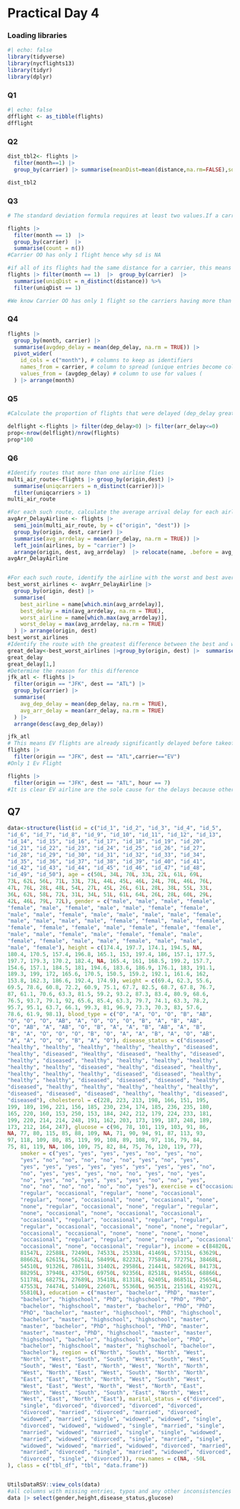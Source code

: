 # Practical Day 4

### Loading libraries

```r
#| echo: false
library(tidyverse)
library(nycflights13)
library(tidyr)
library(dplyr)
```

### Q1

```r
#| echo: false
dfflight <- as_tibble(flights)
dfflight
```

### Q2

```r
dist_tbl2<- flights |> 
  filter(month==1) |> 
  group_by(carrier) |> summarise(meanDist=mean(distance,na.rm=FALSE),sdDist=sd(distance,na.rm = FALSE)) |> arrange(meanDist)

dist_tbl2

```

### Q3

```r
# The standard deviation formula requires at least two values.If a carrier has only one flight record, the standard deviation will be NA 

flights |> 
  filter(month == 1)  |> 
  group_by(carrier)  |> 
  summarise(count = n())  
#Carrier OO has only 1 flight hence why sd is NA

#if all of its flights had the same distance for a carrier, this means a standard deviation of 0 as there is no deviation in the distances
flights |> filter(month == 1)  |>  group_by(carrier)  |> 
  summarise(uniqDist = n_distinct(distance)) %>%
  filter(uniqDist == 1)

#We know Carrier OO has only 1 flight so the carriers having more than 1 flight, had the same distance for their respective flights
```

### Q4

```r
flights |> 
  group_by(month, carrier) |>  
  summarise(avgdep_delay = mean(dep_delay, na.rm = TRUE)) |> 
  pivot_wider(
    id_cols = c("month"), # columns to keep as identifiers
    names_from = carrier, # column to spread (unique entries become columns)
    values_from = (avgdep_delay) # column to use for values (
  ) |> arrange(month)
```

### Q5

```r
#Calculate the proportion of flights that were delayed (dep_delay greater than 0) but arrived on or before time (arr_delay less than or equal to 0).

delflight <-flights |> filter(dep_delay>0) |> filter(arr_delay<=0)
prop<-nrow(delflight)/nrow(flights)
prop*100
```

### Q6

```r

#Identify routes that more than one airline flies
multi_air_route<-flights |> group_by(origin,dest) |> 
  summarise(uniqcarriers = n_distinct(carrier))|> 
  filter(uniqcarriers > 1)
multi_air_route

#For each such route, calculate the average arrival delay for each airline (exclude NAs). Find the names of these airlines.
avgArr_DelayAirline <- flights |> 
  semi_join(multi_air_route, by = c("origin", "dest")) |>  
  group_by(origin, dest, carrier) |> 
  summarise(avg_arrdelay = mean(arr_delay, na.rm = TRUE)) |>
  left_join(airlines, by = "carrier") |>  
  arrange(origin, dest, avg_arrdelay)  |> relocate(name, .before = avg_arrdelay)
avgArr_DelayAirline


#For each such route, identify the airline with the worst and best average arrival delay.
best_worst_airlines <- avgArr_DelayAirline |> 
  group_by(origin, dest) |> 
  summarise(
    best_airline = name[which.min(avg_arrdelay)],  
    best_delay = min(avg_arrdelay, na.rm = TRUE),
    worst_airline = name[which.max(avg_arrdelay)], 
    worst_delay = max(avg_arrdelay, na.rm = TRUE)
  ) |> arrange(origin, dest)
best_worst_airlines
#Identify the route with the greatest difference between the best and worst performing airlines
great_delay<-best_worst_airlines |>group_by(origin, dest) |>  summarise(delay_diff = worst_delay - best_delay) |> arrange(desc(delay_diff))
great_delay
great_delay[1,]
#Determine the reason for this difference
jfk_atl <- flights |> 
  filter(origin == "JFK", dest == "ATL") |> 
  group_by(carrier) |> 
  summarise(
    avg_dep_delay = mean(dep_delay, na.rm = TRUE), 
    avg_arr_delay = mean(arr_delay, na.rm = TRUE)
  ) |> 
  arrange(desc(avg_dep_delay))

jfk_atl
# This means EV flights are already significantly delayed before takeoff. The arrival delay follows naturally.
flights |> 
  filter(origin == "JFK", dest == "ATL",carrier=="EV")
#Only 1 Ev Flight

flights |> 
  filter(origin == "JFK", dest == "ATL", hour == 7)
#It is clear EV airline are the sole cause for the delays because other carriers had no where near the delay time for the same route leaving at the same time.
```

## Q7

```r
data<-structure(list(id = c("id_1", "id_2", "id_3", "id_4", "id_5", 
"id_6", "id_7", "id_8", "id_9", "id_10", "id_11", "id_12", "id_13", 
"id_14", "id_15", "id_16", "id_17", "id_18", "id_19", "id_20", 
"id_21", "id_22", "id_23", "id_24", "id_25", "id_26", "id_27", 
"id_28", "id_29", "id_30", "id_31", "id_32", "id_33", "id_34", 
"id_35", "id_36", "id_37", "id_38", "id_39", "id_40", "id_41", 
"id_42", "id_43", "id_44", "id_45", "id_46", "id_47", "id_48", 
"id_49", "id_50"), age = c(50L, 34L, 70L, 33L, 22L, 61L, 69L, 
73L, 62L, 56L, 71L, 33L, 73L, 44L, 45L, 46L, 24L, 70L, 46L, 76L, 
47L, 76L, 28L, 48L, 54L, 27L, 45L, 26L, 61L, 28L, 38L, 55L, 33L, 
36L, 62L, 58L, 72L, 31L, 34L, 51L, 61L, 64L, 26L, 28L, 60L, 29L, 
42L, 46L, 79L, 72L), gender = c("male", "male", "male", "female", 
"female", "male", "female", "male", "male", "female", "female", 
"male", "male", "female", "male", "male", "male", "male", "female", 
"male", "male", "male", "male", "female", "femal", "male", "female", 
"female", "female", "female", "male", "female", "female", "female", 
"male", "male", "female", "male", "female", "female", "male", 
"female", "female", "male", "male", "female", "male", "male", 
"male", "female"), height = c(174.4, 197.7, 174.1, 194.5, NA, 
180.4, 170.5, 157.4, 196.8, 165.1, 153, 197.4, 186, 157.1, 177.5, 
197.7, 179.3, 170.2, 182.4, NA, 165.4, 161, 168.5, 199.2, 157.7, 
154.6, 157.1, 184.5, 181, 194.6, 183.6, 186.9, 176.1, 183, 191.1, 
189.3, 199, 172, 165.6, 170.5, 150.5, 159.2, 192.1, 161.6, 162, 
153.8, 162.3, 186.6, 192.4, 174.9), weight = c(69.4, 62.3, 55.6, 
69.5, 78.6, 60.8, 72.2, 60.9, 75.1, 67.7, 82.5, 68.7, 67.8, 76.7, 
87, 61.1, 70.6, 63.3, 81.5, 59.2, 93.2, 87.3, 83.4, 80.9, 68.6, 
76.5, 93.7, 79.1, 92, 65.6, 85.4, 63.3, 79.7, 74.1, 63.3, 78.2, 
95.7, 95.1, 63.7, 66.1, 99.3, 81, 96.9, 73.3, 70.3, 83, 57.6, 
78.6, 61.9, 98.1), blood_type = c("O", "A", "O", "O", "B", "AB", 
"O", "O", "O", "AB", "A", "O", "O", "O", "B", "A", "B", "AB", 
"O", "AB", "A", "AB", "O", "B", "A", "A", "B", "AB", "A", "B", 
"B", "A", "O", "O", "O", "B", "O", "A", "A", "B", "A", "O", "AB", 
"A", "A", "O", "O", "B", "A", "O"), disease_status = c("diseased", 
"healthy", "healthy", "healthy", "healthy", "healthy", "diseased", 
"healthy", "diseased", "Healthy", "diseased", "healthy", "diseased", 
"healthy", "diseased", "healthy", "healthy", "healthy", "healthy", 
"healthy", "healthy", "diseased", "healthy", "diseased", "healthy", 
"healthy", "healthy", "healthy", "diseased", "diseased", "healthy", 
"healthy", "healthy", "diseased", "diseased", "diseased", "healthy", 
"diseased", "healthy", "healthy", "healthy", "healthy", "healthy", 
"diseased", "diseased", "diseased", "healthy", "healthy", "diseased", 
"diseased"), cholesterol = c(228, 223, 213, 198, 166, 151, 195, 
199, 189, 196, 221, 156, 185, 230, 234, 174, 185, 236, 235, 180, 
165, 220, 160, 153, 250, 153, 184, 242, 212, 179, 224, 233, 181, 
199, 220, 214, 214, 248, 191, 162, 203, 173, 199, 187, 248, 189, 
173, 212, 164, 247), glucose = c(96, 78, 101, 119, 103, 91, 86, 
NA, 77, 80, 115, 85, 88, 109, NA, 71, 90, 94, 91, 87, 113, 93, 
97, 118, 109, 80, 85, 119, 99, 108, 89, 108, 97, 116, 79, 84, 
75, 81, 119, NA, 106, 109, 75, 82, 84, 75, 76, 120, 119, 77), 
    smoker = c("yes", "yes", "yes", "yes", "no", "yes", "no", 
    "yes", "no", "no", "no", "no", "no", "yes", "no", "yes", 
    "yes", "yes", "yes", "yes", "yes", "yes", "yes", "yes", "no", 
    "no", "yes", "yes", "yes", "no", "no", "yes", "no", "yes", 
    "no", "yes", "no", "yes", "yes", "yes", "no", "no", "yes", 
    "no", "no", "no", "no", "no", "no", "yes"), exercise = c("occasional", 
    "regular", "occasional", "regular", "none", "occasional", 
    "regular", "none", "occasional", "none", "occasional", "none", 
    "none", "regular", "occasional", "none", "regular", "regular", 
    "none", "occasional", "none", "occasional", "occasional", 
    "occasional", "regular", "occasional", "regular", "regular", 
    "regular", "occasional", "occasional", "none", "none", "regular", 
    "occasional", "occasional", "none", "none", "none", "none", 
    "occasional", "regular", "regular", "none", "regular", "occasional", 
    "occasional", "none", "occasional", "regular"), income = c(84820L, 
    81547L, 22588L, 72490L, 74533L, 25338L, 41469L, 57315L, 63629L, 
    88662L, 62615L, 56261L, 58499L, 82232L, 77584L, 77275L, 38468L, 
    54510L, 91326L, 78611L, 31402L, 29586L, 21441L, 58269L, 84173L, 
    88295L, 37940L, 43750L, 69750L, 92356L, 82518L, 91455L, 68866L, 
    51178L, 68275L, 27689L, 35418L, 81318L, 62405L, 86851L, 25654L, 
    47553L, 74474L, 51409L, 22607L, 55360L, 96351L, 21516L, 41927L, 
    55810L), education = c("master", "bachelor", "PhD", "master", 
    "bachelor", "highschool", "PhD", "highschool", "PhD", "PhD", 
    "bachelor", "highschool", "master", "bachelor", "PhD", "PhD", 
    "PhD", "bachelor", "master", "highschool", "PhD", "highschool", 
    "bachelor", "master", "highschool", "highschool", "master", 
    "master", "bachelor", "PhD", "highschool", "PhD", "master", 
    "master", "master", "PhD", "highschool", "master", "master", 
    "highschool", "bachelor", "highschool", "bachelor", "PhD", 
    "bachelor", "highschool", "master", "highschool", "bachelor", 
    "bachelor"), region = c("North", "South", "North", "West", 
    "North", "West", "South", "South", "West", "South", "West", 
    "South", "West", "East", "North", "West", "North", "North", 
    "West", "North", "East", "West", "South", "North", "North", 
    "East", "East", "North", "North", "West", "South", "West", 
    "West", "East", "West", "North", "West", "North", "East", 
    "North", "West", "South", "South", "East", "North", "West", 
    "West", "East", "North", "East"), marital_status = c("divorced", 
    "single", "divorced", "divorced", "divorced", "divorced", 
    "divorced", "married", "divorced", "married", "divorced", 
    "widowed", "married", "single", "widowed", "widowed", "single", 
    "divorced", "widowed", "widowed", "single", "married", "single", 
    "married", "widowed", "married", "single", "single", "widowed", 
    "married", "widowed", "divorced", "single", "married", "single", 
    "widowed", "widowed", "married", "widowed", "divorced", "married", 
    "married", "divorced", "single", "married", "widowed", "divorced", 
    "divorced", "single", "divorced")), row.names = c(NA, -50L
), class = c("tbl_df", "tbl", "data.frame"))


UtilsDataRSV::view_cols(data)
#all columns with missing entries, typos and any other inconsistencies in the dataset below
data |> select(gender,height,disease_status,glucose)


```
